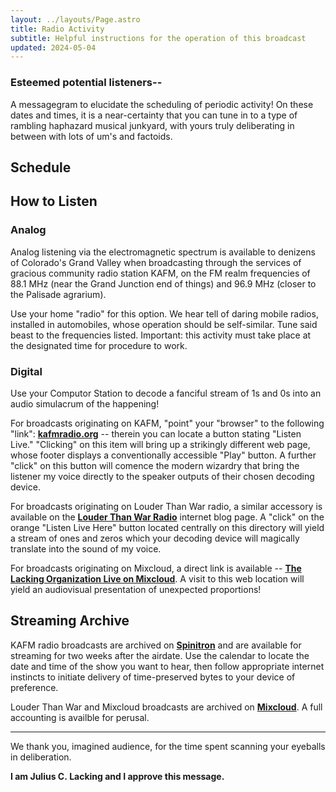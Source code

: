 ---
layout: ../layouts/Page.astro
title: Radio Activity
subtitle: Helpful instructions for the operation of this broadcast
updated: 2024-05-04
---


<NextAirdate />

### Esteemed potential listeners--

A messagegram to elucidate the scheduling of periodic activity! On these dates and times, it is a near-certainty that you can tune in to a type of rambling haphazard musical junkyard, with yours truly deliberating in between with lots of um's and factoids.

## Schedule

<Schedule />

## How to Listen

### Analog

Analog listening via the electromagnetic spectrum is available to denizens of Colorado's Grand Valley when broadcasting through the services of gracious community radio station KAFM, on the FM realm frequencies of 88.1 MHz (near the Grand Junction end of things) and 96.9 MHz (closer to the Palisade agrarium).

Use your home "radio" for this option. We hear tell of daring mobile radios, installed in automobiles, whose operation should be self-similar. Tune said beast to the frequencies listed. Important: this activity must take place at the designated time for procedure to work.

### Digital

Use your Computor Station to decode a fanciful stream of 1s and 0s into an audio simulacrum of the happening!

For broadcasts originating on KAFM, "point" your "browser" to the following "link": **[kafmradio.org](https://www.kafmradio.org/)** -- therein you can locate a button stating "Listen Live." "Clicking" on this item will bring up a strikingly different web page, whose footer displays a conventionally accessible "Play" button. A further "click" on this button will comence the modern wizardry that bring the listener my voice directly to the speaker outputs of their chosen decoding device.

For broadcasts originating on Louder Than War radio, a similar accessory is available on the **[Louder Than War Radio](https://louderthanwar.com/louder-than-war-radio/)** internet blog page. A "click" on the orange "Listen Live Here" button located centrally on this directory will yield a stream of ones and zeros which your decoding device will magically translate into the sound of my voice.

For broadcasts originating on Mixcloud, a direct link is available -- **<a href="https://www.mixcloud.com/live/the-lacking-org/" target="_blank">The Lacking Organization Live on Mixcloud</a>**. A visit to this web location will yield an audiovisual presentation of unexpected proportions!

## Streaming Archive

KAFM radio broadcasts are archived on **[Spinitron](https://spinitron.com/KAFM/show/100988/The-Lacking-Organization)** and are available for streaming for two weeks after the airdate. Use the calendar to locate the date and time of the show you want to hear, then follow appropriate internet instincts to initiate delivery of time-preserved bytes to your device of preference.

Louder Than War and Mixcloud broadcasts are archived on **[Mixcloud](https://www.mixcloud.com/the-lacking-org/)**. A full accounting is availble for perusal.

---

We thank you, imagined audience, for the time spent scanning your eyeballs in deliberation.

**I am Julius C. Lacking and I approve this message.**
